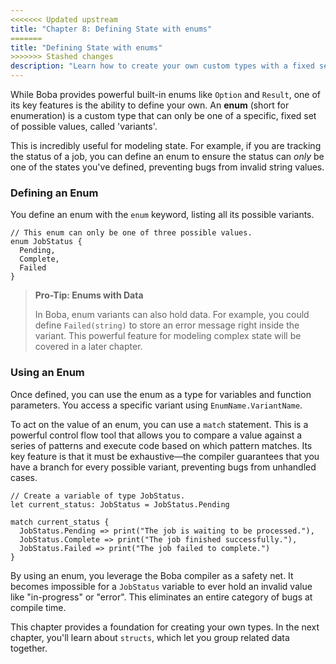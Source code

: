 ```yaml
---
<<<<<<< Updated upstream
title: "Chapter 8: Defining State with enums"
=======
title: "Defining State with enums"
>>>>>>> Stashed changes
description: "Learn how to create your own custom types with a fixed set of variants using enums."
---
```


While Boba provides powerful built-in enums like `Option` and `Result`, one of its key features is the ability to define your own. An **enum** (short for enumeration) is a custom type that can only be one of a specific, fixed set of possible values, called 'variants'.

This is incredibly useful for modeling state. For example, if you are tracking the status of a job, you can define an enum to ensure the status can *only* be one of the states you've defined, preventing bugs from invalid string values.

### Defining an Enum

You define an enum with the `enum` keyword, listing all its possible variants.

```boba
// This enum can only be one of three possible values.
enum JobStatus {
  Pending,
  Complete,
  Failed
}
```

> **Pro-Tip: Enums with Data**
>
> In Boba, enum variants can also hold data. For example, you could define `Failed(string)` to store an error message right inside the variant. This powerful feature for modeling complex state will be covered in a later chapter.

### Using an Enum

Once defined, you can use the enum as a type for variables and function parameters. You access a specific variant using `EnumName.VariantName`.

To act on the value of an enum, you can use a `match` statement. This is a powerful control flow tool that allows you to compare a value against a series of patterns and execute code based on which pattern matches. Its key feature is that it must be exhaustive—the compiler guarantees that you have a branch for every possible variant, preventing bugs from unhandled cases.

```boba
// Create a variable of type JobStatus.
let current_status: JobStatus = JobStatus.Pending

match current_status {
  JobStatus.Pending => print("The job is waiting to be processed."),
  JobStatus.Complete => print("The job finished successfully."),
  JobStatus.Failed => print("The job failed to complete.")
}
```

By using an enum, you leverage the Boba compiler as a safety net. It becomes impossible for a `JobStatus` variable to ever hold an invalid value like "in-progress" or "error". This eliminates an entire category of bugs at compile time.

This chapter provides a foundation for creating your own types. In the next chapter, you'll learn about `structs`, which let you group related data together.